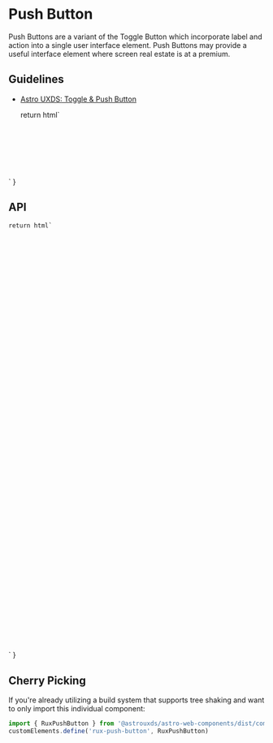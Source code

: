 
<Meta of={PushButtonStories} />

# Push Button

Push Buttons are a variant of the Toggle Button which incorporate label and action into a single user interface element. Push Buttons may provide a useful interface element where screen real estate is at a premium.

## Guidelines

* [Astro UXDS: Toggle & Push Button](http://www.astrouxds.com/ui-components/toggle)

    return html`
<div style="padding: 10%; display: flex; justify-content: center;">
    <rux-push-button
        label=${args.label}
        .size=${args.size}
        .icon=${args.icon}
        ?checked=${args.checked}
        ?disabled=${args.disabled}
        ?icon-only=${args.iconOnly}
        .name=${args.name}
        .value=${args.value}
    ></rux-push-button>
</div>
    `
}

<Canvas>
  <Story of={PushButtonStories.PushButton_} />
</Canvas>

## API

<ArgsTable of="rux-push-button" />

    return html`
<style>
    .button-list {
        list-style-type: none;
        margin: 0 1rem 0 0;
        padding: 0;
        display: flex;
        flex-flow: column;
    }
    .button-list li {
        margin: 0 1rem 1rem 0;
        display: flex;
    }
    .button-list li rux-button:not(:last-child) {
        margin-right: 1rem;
    }
    .icon-only {
        padding-right: 1rem;
    }
</style>
<div
    style="padding: 8vh 2vw; display: flex; flex-flow: row wrap; justify-content: space-evenly;"
>
    <ul class="button-list">
        <li>
            <rux-push-button
                label="Push button small"
                size="small"
            ></rux-push-button>
        </li>
        <li>
            <rux-push-button
                label="Push button medium"
            ></rux-push-button>
        </li>
        <li>
            <rux-push-button
                label="Push button large"
                size="large"
            ></rux-push-button>
        </li>
        <li>
            <rux-push-button
                checked
                label="Push button checked"
            ></rux-push-button>
        </li>
        <li>
            <rux-push-button
                disabled
                label="Push button disabled"
            ></rux-push-button>
        </li>
        <li>
            <rux-push-button
                checked
                disabled
                label="Push button disabled checked"
            ></rux-push-button>
        </li>
        <li>
            <rux-push-button
                icon="apps"
                label="Push button with icon"
            ></rux-push-button>
        </li>
        <li>
            <rux-push-button
                icon="apps"
                disabled
                label="Push button disabled with icon"
            ></rux-push-button>
        </li>
        <li>
            <rux-push-button
                icon="apps"
                checked
                label="Push button checked with icon"
            ></rux-push-button>
        </li>
        <li>
            <rux-push-button
                icon="apps"
                checked
                disabled
                label="Push button disabled checked with icon"
            ></rux-push-button>
        </li>
        <li>
            <rux-push-button
                icon="apps"
                icon-only
                class="icon-only"
            ></rux-push-button>
            <rux-push-button
                icon="apps"
                icon-only
                checked
                class="icon-only"
            ></rux-push-button>
            <rux-push-button
                icon="apps"
                icon-only
                disabled
                class="icon-only"
            ></rux-push-button>
            <rux-push-button
                icon="apps"
                icon-only
                checked
                disabled
            ></rux-push-button>
        </li>
    </ul>
</div>
`
}

<Canvas>
  <Story of={PushButtonStories.AllVariants_} />
</Canvas>

## Cherry Picking

If you're already utilizing a build system that supports tree shaking and want to only import this individual component:

```js
import { RuxPushButton } from '@astrouxds/astro-web-components/dist/components/rux-push-button'
customElements.define('rux-push-button', RuxPushButton)
```
